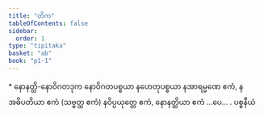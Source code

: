 ```yaml
---
title: "တိက"
tableOfContents: false
sidebar:
  order: 1
type: "tipitaka"
basket: "ab"
book: "p1-1"
---
```



<DynamicBreadcrumb />

<Paragraph type="center" book="p1-1">
* နောနတ္ထိ-နောဝိဂတဒုက
</Paragraph>


<Paragraph number="276" book="p1-1">
နောဝိဂတပစ္စယာ နဟေတုပစ္စယာ နအာရမ္မဏေ ဧကံ, နအဓိပတိယာ ဧကံ (သဗ္ဗတ္ထ ဧကံ) နဝိပ္ပယုတ္တေ ဧကံ, နောနတ္ထိယာ ဧကံ …ပေ… .

</Paragraph>

<Paragraph number="277" type="center" book="p1-1">
ပစ္စနီယံ
</Paragraph>